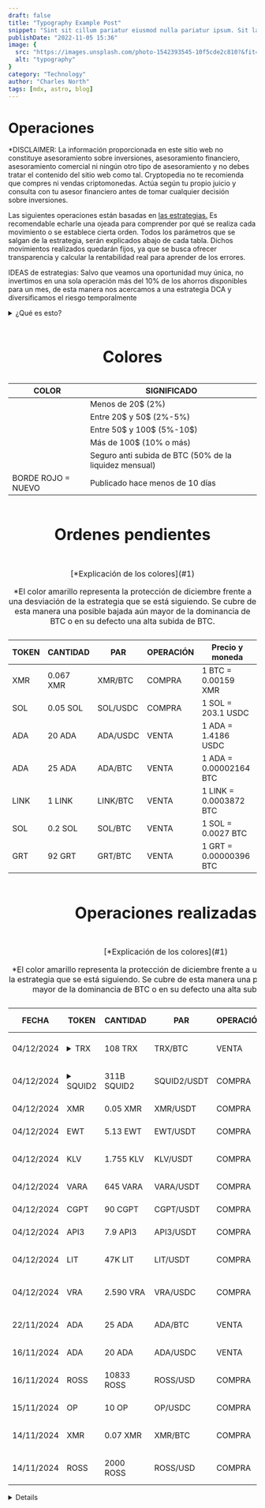 ```yaml
---
draft: false
title: "Typography Example Post"
snippet: "Sint sit cillum pariatur eiusmod nulla pariatur ipsum. Sit laborum anim qui mollit tempor pariatur nisi minim dolor. Aliquip et adipisicing sit sit fugiat"
publishDate: "2022-11-05 15:36"
image: {
  src: "https://images.unsplash.com/photo-1542393545-10f5cde2c810?&fit=crop&w=430&h=240",
  alt: "typography"
}
category: "Technology"
author: "Charles North"
tags: [mdx, astro, blog]
---
```



<h1 class= "text-5xl font-bold text-center tracking-wide">Operaciones</h1>

<div
 class="mx-auto prose prose-lg mt-6 max-w-3xl prose-h3:underline prose-p:text-justify text-justify">

<p class="text-red-500 no-underline tracking-tighter text-lg/6">*DISCLAIMER: La información proporcionada en este sitio web no constituye asesoramiento sobre 
inversiones, asesoramiento financiero, asesoramiento comercial ni ningún otro tipo de asesoramiento y no debes tratar el contenido 
del sitio web como tal. Cryptopedia no te recomienda que compres ni vendas criptomonedas. Actúa según tu propio juicio y consulta 
con tu asesor financiero antes de tomar cualquier decisión sobre inversiones.</p>

<p class="tracking-tight text-lg/6">Las siguientes operaciones están basadas en <a href="/estrategias" class="text-blue-500 underline">las estrategias.</a> Es recomendable 
echarle una ojeada para comprender por qué se realiza cada movimiento o se establece cierta orden. Todos los parámetros que se salgan de 
la estrategia, serán explicados abajo de cada tabla. Dichos movimientos realizados quedarán fijos, ya que se busca ofrecer transparencia y
calcular la rentabilidad real para aprender de los errores.</p>

IDEAS de estrategias: Salvo que veamos una oportunidad muy única, no invertimos en una sola operación más del 10% de los ahorros disponibles
para un mes, de esta manera nos acercamos a una estrategia DCA y diversificamos el riesgo temporalmente

<details class="cursor-pointer border rounded p-4 bg-gray-100">
  <summary class="font-semibold text-gray-700">¿Qué es esto?</summary>
  <p class="mt-2 text-gray-600">
    Esto es una nota desplegable. Haz clic en el título para ver el contenido adicional.
  </p>
</details>


  
<div class="flex justify-center">
  <table class="w-full border-separate border-zinc-950 border-2">
    <caption class="caption-top">
    <h1 class= "text-3xl font-bold text-center tracking-wide">Colores</h1><a name="1"></a>
    </caption>
    <thead class="bg-gray-100">
      <tr>
        <th class="border border-gray-500 px-2 py-2 text-center text-bold">COLOR</th>
        <th class="border border-gray-500 px-6 py-2 text-center text-bold">SIGNIFICADO</th>
      </tr>
    </thead>
    <tbody>
      <tr>
        <td class="border border-gray-500 px-2 py-2 bg-lime-200"></td>
        <td class="border border-gray-500 px-6 py-2 text-center">Menos de 20$ (2%)</td>
      </tr>
      <tr>
        <td class="border border-gray-500 px-2 py-2 bg-cyan-100"></td>
        <td class="border border-gray-500 px-6 py-2 text-center">Entre 20$ y 50$ (2%-5%)</td>
      </tr>
      <tr>
        <td class="border border-gray-500 px-2 py-2 bg-purple-200"></td>
        <td class="border border-gray-500 px-6 py-2 text-center">Entre 50$ y 100$ (5%-10$)</td>
      </tr>
      <tr>
        <td class="border border-gray-500 px-2 py-2 bg-orange-200"></td>
        <td class="border border-gray-500 px-6 py-2 text-center">Más de 100$ (10% o más)</td>
      </tr>
      <tr>
        <td class="border border-gray-500 px-2 py-2 bg-yellow-300"></td>
        <td class="border border-gray-500 px-6 py-2 text-center align-middle">Seguro anti subida de BTC (50% de la liquidez mensual)</td>
      </tr>
      <tr>
        <td class="border-2 border-red-400 px-2 py-2 text-red-400 text-center align-middle">BORDE ROJO = NUEVO</td>
        <td class="border border-gray-500 px-6 py-2 text-center">Publicado hace menos de 10 días</td>
      </tr>
    </tbody>
  </table>
</div>

<div class="flex justify-center">
  <table class="w-full border-separate border-zinc-950 border-2">
    <caption class="caption-top">
    <h1 class= "text-3xl font-bold text-center tracking-wide">Ordenes pendientes</h1>
    </caption>
    <caption class="caption-bottom">
    <p>[*Explicación de los colores](#1)</p>
    <p class= "text-yellow-500">*El color amarillo representa la protección de diciembre frente a una desviación de la estrategia que se está siguiendo. Se
    cubre de esta manera una posible bajada aún mayor de la dominancia de BTC o en su defecto una alta subida de BTC.</p>
    </caption>
    <thead class="bg-gray-100">
      <tr>
        <th class="border border-gray-500 px-2 sm:px-4 py-2 text-center align-middle font-bold text-xs sm:text-base">TOKEN</th>
        <th class="border border-gray-500 px-2 sm:px-4 py-2 text-center align-middle font-bold text-xs sm:text-base">CANTIDAD</th>
        <th class="border border-gray-500 px-2 sm:px-4 py-2 text-center align-middle font-bold text-xs sm:text-base">PAR</th>
        <th class="border border-gray-500 px-2 sm:px-4 py-2 text-center align-middle font-bold text-xs sm:text-base">OPERACIÓN</th>
        <th class="border border-gray-500 px-2 sm:px-4 py-2 text-center align-middle font-bold text-xs sm:text-base">Precio y moneda</th>
      </tr>
    </thead>
    <tbody>
      <tr>
        <td class="border-2 border-red-400 px-2 sm:px-4 py-2 text-center align-middle bg-lime-200 text-xs sm:text-base">XMR</td>
        <td class="border border-gray-500 px-2 sm:px-4 py-2 text-center align-middle text-xs sm:text-base">0.067 XMR</td>
        <td class="border border-gray-500 px-2 sm:px-4 py-2 text-center align-middle text-xs sm:text-base">XMR/BTC</td>
        <td class="border border-gray-500 px-2 sm:px-4 py-2 text-center align-middle text-green-500 text-xs sm:text-base">COMPRA</td>
        <td class="border border-gray-500 px-2 sm:px-4 py-2 text-xs sm:text-base">1 BTC = 0.00159 XMR</td>
      </tr>
      <tr>
        <td class="border-2 border-red-400 px-2 sm:px-4 py-2 text-center align-middle bg-lime-200 text-xs sm:text-base">SOL</td>
        <td class="border border-gray-500 px-2 sm:px-4 py-2 text-center align-middle text-xs sm:text-base">0.05 SOL</td>
        <td class="border border-gray-500 px-2 sm:px-4 py-2 text-center align-middle text-xs sm:text-base">SOL/USDC</td>
        <td class="border border-gray-500 px-2 sm:px-4 py-2 text-center align-middle text-green-500 text-xs sm:text-base">COMPRA</td>
        <td class="border border-gray-500 px-2 sm:px-4 py-2 text-xs sm:text-base">1 SOL = 203.1 USDC</td>
      </tr>
      <tr>
        <td class="border-2 border-red-400 px-2 sm:px-4 py-2 text-center align-middle bg-cyan-100 text-xs sm:text-base">ADA</td>
        <td class="border border-gray-500 px-2 sm:px-4 py-2 text-center align-middle text-xs sm:text-base">20 ADA</td>
        <td class="border border-gray-500 px-2 sm:px-4 py-2 text-center align-middle text-xs sm:text-base">ADA/USDC</td>
        <td class="border border-gray-500 px-2 sm:px-4 py-2 text-center align-middle text-red-500 text-xs sm:text-base">VENTA</td>
        <td class="border border-gray-500 px-2 sm:px-4 py-2 text-xs sm:text-base">1 ADA = 1.4186 USDC</td>
      </tr>
      <tr>
        <td class="border-2 border-red-400 px-2 sm:px-4 py-2 text-center align-middle bg-purple-200 text-xs sm:text-base">ADA</td>
        <td class="border border-gray-500 px-2 sm:px-4 py-2 text-center align-middle text-xs sm:text-base">25 ADA</td>
        <td class="border border-gray-500 px-2 sm:px-4 py-2 text-center align-middle text-xs sm:text-base">ADA/BTC</td>
        <td class="border border-gray-500 px-2 sm:px-4 py-2 text-center align-middle text-red-500 text-xs sm:text-base">VENTA</td>
        <td class="border border-gray-500 px-2 sm:px-4 py-2 text-xs sm:text-base">1 ADA = 0.00002164 BTC</td>
      </tr>
      <tr>
        <td class="border-2 border-red-400 px-2 sm:px-4 py-2 text-center align-middle bg-cyan-100 text-xs sm:text-base">LINK</td>
        <td class="border border-gray-500 px-2 sm:px-4 py-2 text-center align-middle text-xs sm:text-base">1 LINK</td>
        <td class="border border-gray-500 px-2 sm:px-4 py-2 text-center align-middle text-xs sm:text-base">LINK/BTC</td>
        <td class="border border-gray-500 px-2 sm:px-4 py-2 text-center align-middle text-red-500 text-xs sm:text-base">VENTA</td>
        <td class="border border-gray-500 px-2 sm:px-4 py-2 text-xs sm:text-base">1 LINK = 0.0003872 BTC</td>
      </tr>
      <tr>
        <td class="border border-gray-500 px-2 sm:px-4 py-2 text-center align-middle bg-purple-200 text-xs sm:text-base">SOL</td>
        <td class="border border-gray-500 px-2 sm:px-4 py-2 text-center align-middle text-xs sm:text-base">0.2 SOL</td>
        <td class="border border-gray-500 px-2 sm:px-4 py-2 text-center align-middle text-xs sm:text-base">SOL/BTC</td>
        <td class="border border-gray-500 px-2 sm:px-4 py-2 text-center align-middle text-red-500 text-xs sm:text-base">VENTA</td>
        <td class="border border-gray-500 px-2 sm:px-4 py-2 text-xs sm:text-base">1 SOL = 0.0027 BTC</td>
      </tr>
      <tr>
        <td class="border border-gray-500 px-2 sm:px-4 py-2 text-center align-middle bg-cyan-100 text-xs sm:text-base">GRT</td>
        <td class="border border-gray-500 px-2 sm:px-4 py-2 text-center align-middle text-xs sm:text-base">92 GRT</td>
        <td class="border border-gray-500 px-2 sm:px-4 py-2 text-center align-middle text-xs sm:text-base">GRT/BTC</td>
        <td class="border border-gray-500 px-2 sm:px-4 py-2 text-center align-middle text-red-500 text-xs sm:text-base">VENTA</td>
        <td class="border border-gray-500 px-2 sm:px-4 py-2 text-xs sm:text-base">1 GRT = 0.00000396 BTC</td>
      </tr>
    </tbody>
  </table>
</div>

<div class="flex justify-center">
  <table class="w-full border-separate border-zinc-950 border-2">
    <caption class="caption-top">
    <h1 class= "text-3xl font-bold text-center tracking-wide">Operaciones realizadas</h1>
    </caption>
    <caption class="caption-bottom">
    <p>[*Explicación de los colores](#1)</p>
    <p class= "text-yellow-500">*El color amarillo representa la protección de diciembre frente a una desviación de la estrategia que se está siguiendo. Se
    cubre de esta manera una posible bajada aún mayor de la dominancia de BTC o en su defecto una alta subida de BTC.</p>
    </caption>
    <thead class="bg-gray-100">
      <tr>
        <th class="border border-gray-500 px-1 sm:px-3 py-2 text-center align-middle font-bold text-xs sm:text-base">FECHA</th>
        <th class="border border-gray-500 px-1 sm:px-3 py-2 text-center align-middle font-bold text-xs sm:text-base">TOKEN</th>
        <th class="border border-gray-500 px-1 sm:px-3 py-2 text-center align-middle font-bold text-xs sm:text-base">CANTIDAD</th>
        <th class="border border-gray-500 px-1 sm:px-3 py-2 text-center align-middle font-bold text-xs sm:text-base">PAR</th>
        <th class="border border-gray-500 px-1 sm:px-3 py-2 text-center align-middle font-bold text-xs sm:text-base">OPERACIÓN</th>
        <th class="border border-gray-500 px-1 sm:px-3 py-2 text-center align-middle font-bold text-xs sm:text-base">Precio y moneda</th>
      </tr>
    </thead>
    <tbody>
      <tr>
        <td class="border border-gray-500 px-1 sm:px-3 py-2 text-center align-middle text-xs sm:text-base">04/12/2024</td>
        <td class="border-2 border-red-400 px-2 sm:px-4 py-2 text-center align-middle bg-purple-200 text-xs sm:text-base">
        <details class="group">
          <summary class="cursor-pointer">TRX</summary>
          <p class="mt-2 text-xs text-gray-600">
            Operación realizada siguiendo la estrategia de ventas escalonadas VS BTC
          </p>
        </details>
        </td>
        <td class="border border-gray-500 px-1 sm:px-3 py-2 text-center align-middle text-xs sm:text-base">108 TRX</td>
        <td class="border border-gray-500 px-1 sm:px-3 py-2 text-center align-middle text-xs sm:text-base">TRX/BTC</td>
        <td class="border border-gray-500 px-2 sm:px-4 py-2 text-center align-middle text-red-500 text-xs sm:text-base">VENTA</td>
        <td class="border border-gray-500 px-1 sm:px-3 py-2 text-xs sm:text-base">1 TRX = 0.00000317 BTC</td>
      </tr>
      <tr>
        <td class="border border-gray-500 px-1 sm:px-3 py-2 text-center align-middle text-xs sm:text-base">04/12/2024</td>
        <td class="border-2 border-red-400 px-2 sm:px-4 py-2 text-center align-middle bg-yellow-300 text-xs sm:text-base">
        <details class="group">
          <summary class="cursor-pointer">SQUID2</summary>
          <p class="mt-2 text-xs text-gray-600">
            Memecoin sobre la serie "El juego del calamar"
          </p>
        </details>
        </td>
        <td class="border border-gray-500 px-1 sm:px-3 py-2 text-center align-middle text-xs sm:text-base">311B SQUID2</td>
        <td class="border border-gray-500 px-1 sm:px-3 py-2 text-center align-middle text-xs sm:text-base">SQUID2/USDT</td>
        <td class="border border-gray-500 px-2 sm:px-4 py-2 text-center align-middle text-green-500 text-xs sm:text-base">COMPRA</td>
        <td class="border border-gray-500 px-1 sm:px-3 py-2 text-xs sm:text-base">1 SQUID2 = 0.0^(10)48 USDT</td>
      </tr>
      <tr>
        <td class="border border-gray-500 px-1 sm:px-3 py-2 text-center align-middle text-xs sm:text-base">04/12/2024</td>
        <td class="border-2 border-red-400 px-2 sm:px-4 py-2 text-center align-middle bg-yellow-300 text-xs sm:text-base">XMR</td>
        <td class="border border-gray-500 px-1 sm:px-3 py-2 text-center align-middle text-xs sm:text-base">0.05 XMR</td>
        <td class="border border-gray-500 px-1 sm:px-3 py-2 text-center align-middle text-xs sm:text-base">XMR/USDT</td>
        <td class="border border-gray-500 px-2 sm:px-4 py-2 text-center align-middle text-green-500 text-xs sm:text-base">COMPRA</td>
        <td class="border border-gray-500 px-1 sm:px-3 py-2 text-xs sm:text-base">1 XMR = 200 USDT</td>
      </tr>
      <tr>
        <td class="border border-gray-500 px-1 sm:px-3 py-2 text-center align-middle text-xs sm:text-base">04/12/2024</td>
        <td class="border-2 border-red-400 px-2 sm:px-4 py-2 text-center align-middle bg-yellow-300 text-xs sm:text-base">EWT</td>
        <td class="border border-gray-500 px-1 sm:px-3 py-2 text-center align-middle text-xs sm:text-base">5.13 EWT</td>
        <td class="border border-gray-500 px-1 sm:px-3 py-2 text-center align-middle text-xs sm:text-base">EWT/USDT</td>
        <td class="border border-gray-500 px-2 sm:px-4 py-2 text-center align-middle text-green-500 text-xs sm:text-base">COMPRA</td>
        <td class="border border-gray-500 px-1 sm:px-3 py-2 text-xs sm:text-base">1 EWT = 1.95 USDT</td>
      </tr>
      <tr>
        <td class="border border-gray-500 px-1 sm:px-3 py-2 text-center align-middle text-xs sm:text-base">04/12/2024</td>
        <td class="border-2 border-red-400 px-2 sm:px-4 py-2 text-center align-middle bg-yellow-300 text-xs sm:text-base">KLV</td>
        <td class="border border-gray-500 px-1 sm:px-3 py-2 text-center align-middle text-xs sm:text-base">1.755 KLV</td>
        <td class="border border-gray-500 px-1 sm:px-3 py-2 text-center align-middle text-xs sm:text-base">KLV/USDT</td>
        <td class="border border-gray-500 px-2 sm:px-4 py-2 text-center align-middle text-green-500 text-xs sm:text-base">COMPRA</td>
        <td class="border border-gray-500 px-1 sm:px-3 py-2 text-xs sm:text-base">1 KLV = 0.0057 USDT</td>
      </tr>
      <tr>
        <td class="border border-gray-500 px-1 sm:px-3 py-2 text-center align-middle text-xs sm:text-base">04/12/2024</td>
        <td class="border-2 border-red-400 px-2 sm:px-4 py-2 text-center align-middle bg-yellow-300 text-xs sm:text-base">VARA</td>
        <td class="border border-gray-500 px-1 sm:px-3 py-2 text-center align-middle text-xs sm:text-base">645 VARA</td>
        <td class="border border-gray-500 px-1 sm:px-3 py-2 text-center align-middle text-xs sm:text-base">VARA/USDT</td>
        <td class="border border-gray-500 px-2 sm:px-4 py-2 text-center align-middle text-green-500 text-xs sm:text-base">COMPRA</td>
        <td class="border border-gray-500 px-1 sm:px-3 py-2 text-xs sm:text-base">1 VARA = 0.031 USDT</td>
      </tr>
      <tr>
        <td class="border border-gray-500 px-1 sm:px-3 py-2 text-center align-middle text-xs sm:text-base">04/12/2024</td>
        <td class="border-2 border-red-400 px-2 sm:px-4 py-2 text-center align-middle bg-yellow-300 text-xs sm:text-base">CGPT</td>
        <td class="border border-gray-500 px-2 sm:px-4 py-2 text-center align-middle text-xs sm:text-base">90 CGPT</td>
        <td class="border border-gray-500 px-2 sm:px-4 py-2 text-center align-middle text-xs sm:text-base">CGPT/USDT</td>
        <td class="border border-gray-500 px-2 sm:px-4 py-2 text-center align-middle text-green-500 text-xs sm:text-base">COMPRA</td>
        <td class="border border-gray-500 px-2 sm:px-4 py-2 text-xs sm:text-base">1 CGPT = 0.225 USDT</td>
      </tr>
      <tr>
        <td class="border border-gray-500 px-1 sm:px-3 py-2 text-center align-middle text-xs sm:text-base">04/12/2024</td>
        <td class="border-2 border-red-400 px-2 sm:px-4 py-2 text-center align-middle bg-yellow-300 text-xs sm:text-base">API3</td>
        <td class="border border-gray-500 px-2 sm:px-4 py-2 text-center align-middle text-xs sm:text-base">7.9 API3</td>
        <td class="border border-gray-500 px-2 sm:px-4 py-2 text-center align-middle text-xs sm:text-base">API3/USDT</td>
        <td class="border border-gray-500 px-2 sm:px-4 py-2 text-center align-middle text-green-500 text-xs sm:text-base">COMPRA</td>
        <td class="border border-gray-500 px-2 sm:px-4 py-2 text-xs sm:text-base">1 API3 = 2.53 USDT</td>
      </tr>
      <tr>
        <td class="border border-gray-500 px-1 sm:px-3 py-2 text-center align-middle text-xs sm:text-base">04/12/2024</td>
        <td class="border-2 border-red-400 px-2 sm:px-4 py-2 text-center align-middle bg-yellow-300 text-xs sm:text-base">LIT</td>
        <td class="border border-gray-500 px-2 sm:px-4 py-2 text-center align-middle text-xs sm:text-base">47K LIT</td>
        <td class="border border-gray-500 px-2 sm:px-4 py-2 text-center align-middle text-xs sm:text-base">LIT/USDT</td>
        <td class="border border-gray-500 px-2 sm:px-4 py-2 text-center align-middle text-green-500 text-xs sm:text-base">COMPRA</td>
        <td class="border border-gray-500 px-2 sm:px-4 py-2 text-xs sm:text-base">1 LIT = 0.00042 USDT</td>
      </tr>
      <tr>
        <td class="border border-gray-500 px-1 sm:px-3 py-2 text-center align-middle text-xs sm:text-base">04/12/2024</td>
        <td class="border-2 border-red-400 px-2 sm:px-4 py-2 text-center align-middle bg-yellow-300 text-xs sm:text-base">VRA</td>
        <td class="border border-gray-500 px-2 sm:px-4 py-2 text-center align-middle text-xs sm:text-base">2.590 VRA</td>
        <td class="border border-gray-500 px-2 sm:px-4 py-2 text-center align-middle text-xs sm:text-base">VRA/USDC</td>
        <td class="border border-gray-500 px-2 sm:px-4 py-2 text-center align-middle text-green-500 text-xs sm:text-base">COMPRA</td>
        <td class="border border-gray-500 px-2 sm:px-4 py-2 text-xs sm:text-base">1 VRA = 0.00774 USDC</td>
      </tr>
      <tr>
        <td class="border border-gray-500 px-1 sm:px-3 py-2 text-center align-middle text-xs sm:text-base">22/11/2024</td>
        <td class="border border-gray-500 px-1 sm:px-3 py-2 text-center align-middle bg-cyan-100 text-xs sm:text-base">ADA</td>
        <td class="border border-gray-500 px-1 sm:px-3 py-2 text-center align-middle text-xs sm:text-base">25 ADA</td>
        <td class="border border-gray-500 px-1 sm:px-3 py-2 text-center align-middle text-xs sm:text-base">ADA/BTC</td>
        <td class="border border-gray-500 px-1 sm:px-3 py-2 text-center align-middle text-red-500 text-xs sm:text-base">VENTA</td>
        <td class="border border-gray-500 px-1 sm:px-3 py-2 text-xs sm:text-base">1 ADA = 0.00000926 BTC</td>
      </tr>
      <tr>
        <td class="border border-gray-500 px-1 sm:px-3 py-2 text-center align-middle text-xs sm:text-base">16/11/2024</td>
        <td class="border border-gray-500 px-1 sm:px-3 py-2 text-center align-middle bg-lime-200 text-xs sm:text-base">ADA</td>
        <td class="border border-gray-500 px-1 sm:px-3 py-2 text-center align-middle text-xs sm:text-base">20 ADA</td>
        <td class="border border-gray-500 px-1 sm:px-3 py-2 text-center align-middle text-xs sm:text-base">ADA/USDC</td>
        <td class="border border-gray-500 px-1 sm:px-3 py-2 text-center align-middle text-red-500 text-xs sm:text-base">VENTA</td>
        <td class="border border-gray-500 px-1 sm:px-3 py-2 text-xs sm:text-base">1 ADA = 0.776 USDC</td>
      </tr>
      <tr>
        <td class="border border-gray-500 px-1 sm:px-3 py-2 text-center align-middle text-xs sm:text-base">16/11/2024</td>
        <td class="border border-gray-500 px-1 sm:px-3 py-2 text-center align-middle bg-orange-200 text-xs sm:text-base">ROSS</td>
        <td class="border border-gray-500 px-1 sm:px-3 py-2 text-center align-middle text-xs sm:text-base">10833 ROSS</td>
        <td class="border border-gray-500 px-1 sm:px-3 py-2 text-center align-middle text-xs sm:text-base">ROSS/USD</td>
        <td class="border border-gray-500 px-1 sm:px-3 py-2 text-center align-middle text-green-500 text-xs sm:text-base">COMPRA</td>
        <td class="border border-gray-500 px-1 sm:px-3 py-2 text-xs sm:text-base">1 ROSS = 0.00934 USD</td>
      </tr>
      <tr>
        <td class="border border-gray-500 px-1 sm:px-3 py-2 text-center align-middle text-xs sm:text-base">15/11/2024</td>
        <td class="border border-gray-500 px-1 sm:px-3 py-2 text-center align-middle bg-lime-200 text-xs sm:text-base">OP</td>
        <td class="border border-gray-500 px-1 sm:px-3 py-2 text-center align-middle text-xs sm:text-base">10 OP</td>
        <td class="border border-gray-500 px-1 sm:px-3 py-2 text-center align-middle text-xs sm:text-base">OP/USDC</td>
        <td class="border border-gray-500 px-1 sm:px-3 py-2 text-center align-middle text-green-500 text-xs sm:text-base">COMPRA</td>
        <td class="border border-gray-500 px-1 sm:px-3 py-2 text-xs sm:text-base">1 OP = 1.52 USDC</td>
      </tr>
      <tr>
        <td class="border border-gray-500 px-1 sm:px-3 py-2 text-center align-middle text-xs sm:text-base">14/11/2024</td>
        <td class="border border-gray-500 px-1 sm:px-3 py-2 text-center align-middle bg-lime-200 text-xs sm:text-base">XMR</td>
        <td class="border border-gray-500 px-1 sm:px-3 py-2 text-center align-middle text-xs sm:text-base">0.07 XMR</td>
        <td class="border border-gray-500 px-1 sm:px-3 py-2 text-center align-middle text-xs sm:text-base">XMR/BTC</td>
        <td class="border border-gray-500 px-1 sm:px-3 py-2 text-center align-middle text-green-500 text-xs sm:text-base">COMPRA</td>
        <td class="border border-gray-500 px-1 sm:px-3 py-2 text-xs sm:text-base">1 XMR = 0.001597 BTC</td>
      </tr>
            <tr>
        <td class="border border-gray-500 px-1 sm:px-3 py-2 text-center align-middle text-xs sm:text-base">14/11/2024</td>
        <td class="border border-gray-500 px-1 sm:px-3 py-2 text-center align-middle bg-lime-200 text-xs sm:text-base">ROSS</td>
        <td class="border border-gray-500 px-1 sm:px-3 py-2 text-center align-middle text-xs sm:text-base">2000 ROSS</td>
        <td class="border border-gray-500 px-1 sm:px-3 py-2 text-center align-middle text-xs sm:text-base">ROSS/USD</td>
        <td class="border border-gray-500 px-1 sm:px-3 py-2 text-center align-middle text-green-500 text-xs sm:text-base">COMPRA</td>
        <td class="border border-gray-500 px-1 sm:px-3 py-2 text-xs sm:text-base">1 ADA = 1.4186 USDC</td>
      </tr>
    </tbody>
  </table>
</div>

<details>
<div class="flex justify-center">
  <table class="w-full border-separate border-zinc-950 border-2">
    <caption class="caption-top">
    <h1 class= "text-3xl font-bold text-center tracking-wide">Rentabilidades obtenidas</h1>
    </caption>
    <caption class="caption-bottom">
    [*Explicación de los colores](#1)
    </caption>
    <thead class="bg-gray-100">
      <tr>
        <th class="border border-gray-500 px-1 sm:px-3 py-2 text-center align-middle font-bold text-xs sm:text-base">FECHA</th>
        <th class="border border-gray-500 px-1 sm:px-3 py-2 text-center align-middle font-bold text-xs sm:text-base">RENTABILIDAD</th>
        <th class="border border-gray-500 px-1 sm:px-3 py-2 text-center align-middle font-bold text-xs sm:text-base">TOKEN</th>
        <th class="border border-gray-500 px-1 sm:px-3 py-2 text-center align-middle font-bold text-xs sm:text-base">PAR</th>
        <th class="border border-gray-500 px-1 sm:px-3 py-2 text-center align-middle font-bold text-xs sm:text-base">OPERACIÓN</th>
        <th class="border border-gray-500 px-1 sm:px-3 py-2 text-center align-middle font-bold text-xs sm:text-base">Precio y moneda</th>
      </tr>
    </thead>
    <tbody>
      <tr>
        <td class="border border-gray-500 px-1 sm:px-3 py-2 text-center align-middle text-xs sm:text-base"></td>
        <td class="border-2 border-red-400 px-1 sm:px-3 py-2 text-center align-middle bg-cyan-100 text-xs sm:text-base"></td>
        <td class="border border-gray-500 px-1 sm:px-3 py-2 text-center align-middle text-xs sm:text-base"></td>
        <td class="border border-gray-500 px-1 sm:px-3 py-2 text-center align-middle text-xs sm:text-base"></td>
        <td class="border border-gray-500 px-1 sm:px-3 py-2 text-center align-middle text-red-500 text-xs sm:text-base"></td>
        <td class="border border-gray-500 px-1 sm:px-3 py-2 text-xs sm:text-base"></td>
      </tr>
      <tr>
        <td class="border border-gray-500 px-1 sm:px-3 py-2 text-center align-middle text-xs sm:text-base"></td>
        <td class="border-2 border-red-400 px-1 sm:px-3 py-2 text-center align-middle bg-cyan-100 text-xs sm:text-base"></td>
        <td class="border border-gray-500 px-1 sm:px-3 py-2 text-center align-middle text-xs sm:text-base"></td>
        <td class="border border-gray-500 px-1 sm:px-3 py-2 text-center align-middle text-xs sm:text-base"></td>
        <td class="border border-gray-500 px-1 sm:px-3 py-2 text-center align-middle text-red-500 text-xs sm:text-base"></td>
        <td class="border border-gray-500 px-1 sm:px-3 py-2 text-xs sm:text-base"></td>
      </tr>
      <tr>
        <td class="border border-gray-500 px-1 sm:px-3 py-2 text-center align-middle text-xs sm:text-base"></td>
        <td class="border-2 border-red-400 px-1 sm:px-3 py-2 text-center align-middle bg-cyan-100 text-xs sm:text-base"></td>
        <td class="border border-gray-500 px-1 sm:px-3 py-2 text-center align-middle text-xs sm:text-base"></td>
        <td class="border border-gray-500 px-1 sm:px-3 py-2 text-center align-middle text-xs sm:text-base"></td>
        <td class="border border-gray-500 px-1 sm:px-3 py-2 text-center align-middle text-green-500 text-xs sm:text-base"></td>
        <td class="border border-gray-500 px-1 sm:px-3 py-2 text-xs sm:text-base"></td>
      </tr>
      <tr>
        <td class="border border-gray-500 px-1 sm:px-3 py-2 text-center align-middle text-xs sm:text-base"></td>
        <td class="border-2 border-red-400 px-1 sm:px-3 py-2 text-center align-middle bg-cyan-100 text-xs sm:text-base"></td>
        <td class="border border-gray-500 px-1 sm:px-3 py-2 text-center align-middle text-xs sm:text-base"></td>
        <td class="border border-gray-500 px-1 sm:px-3 py-2 text-center align-middle text-xs sm:text-base"></td>
        <td class="border border-gray-500 px-1 sm:px-3 py-2 text-center align-middle text-green-500 text-xs sm:text-base"></td>
        <td class="border border-gray-500 px-1 sm:px-3 py-2 text-xs sm:text-base"></td>
      </tr>
      <tr>
        <td class="border border-gray-500 px-1 sm:px-3 py-2 text-center align-middle text-xs sm:text-base"></td>
        <td class="border-2 border-red-400 px-1 sm:px-3 py-2 text-center align-middle bg-cyan-100 text-xs sm:text-base"></td>
        <td class="border border-gray-500 px-1 sm:px-3 py-2 text-center align-middle text-xs sm:text-base"></td>
        <td class="border border-gray-500 px-1 sm:px-3 py-2 text-center align-middle text-xs sm:text-base"></td>
        <td class="border border-gray-500 px-1 sm:px-3 py-2 text-center align-middle text-red-500 text-xs sm:text-base"></td>
        <td class="border border-gray-500 px-1 sm:px-3 py-2 text-xs sm:text-base"></td>
      </tr>
    </tbody>
  </table>
</div>
</details>



</div>